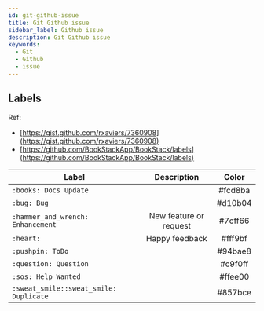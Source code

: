 ```yaml
---
id: git-github-issue
title: Git Github issue
sidebar_label: Github issue
description: Git Github issue
keywords:
  - Git
  - Github
  - issue
---
```


## Labels

Ref:

- [https://gist.github.com/rxaviers/7360908](https://gist.github.com/rxaviers/7360908)
- [https://github.com/BookStackApp/BookStack/labels](https://github.com/BookStackApp/BookStack/labels)

| Label                                  |      Description       |  Color  |
| -------------------------------------- | :--------------------: | :-----: |
| `:books: Docs Update`                  |                        | #fcd8ba |
| `:bug: Bug`                            |                        | #d10b04 |
| `:hammer_and_wrench: Enhancement`      | New feature or request | #7cff66 |
| `:heart:`                              |     Happy feedback     | #fff9bf |
| `:pushpin: ToDo`                       |                        | #94bae8 |
| `:question: Question`                  |                        | #c9f0ff |
| `:sos: Help Wanted`                    |                        | #ffee00 |
| `:sweat_smile::sweat_smile: Duplicate` |                        | #857bce |
